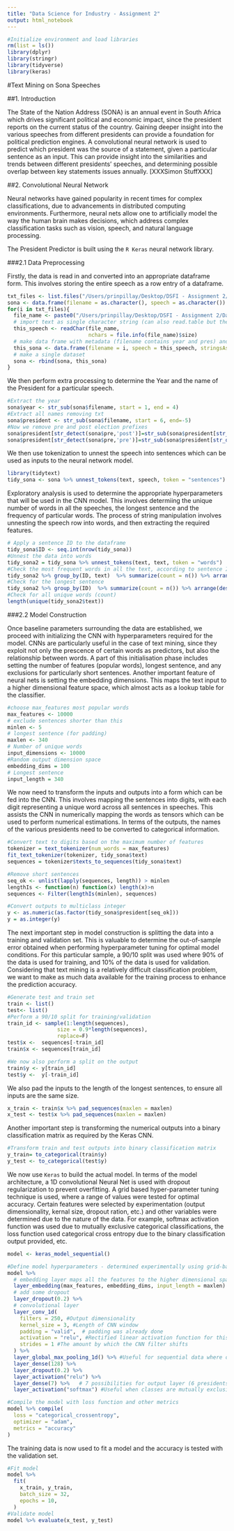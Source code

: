 ```yaml
---
title: "Data Science for Industry - Assignment 2"
output: html_notebook
---
```


```r
#Initialize environment and load libraries
rm(list = ls())
library(dplyr)
library(stringr)
library(tidyverse)
library(keras)
```


#Text Mining on Sona Speeches 

##1. Introduction

The State of the Nation Address (SONA) is an annual event in South Africa which drives significant political and economic impact, since the president reports on the current status of the country. Gaining deeper insight into the various speeches from different presidents can provide a foundation for political prediction engines. A convolutional neural network is used to predict which president was the source of a statement, given a particular sentence as an input. This can provide insight into the similarities and trends between different presidents' speeches, and determining possible overlap between key statements issues annually. [XXXSimon StuffXXX]

##2. Convolutional Neural Network

Neural networks have gained popularity in recent times for complex classifications, due to advancements in distributed computing environments. Furthermore, neural nets allow one to artificially model the way the human brain makes decisions, which address complex classification tasks such as vision, speech, and natural language processing. 

The President Predictor is built using the `R Keras` neural network library.

###2.1 Data Preprocessing

Firstly, the data is read in and converted into an appropriate dataframe form. This involves storing the entire speech as a row entry of a dataframe.

```r
txt_files <- list.files("/Users/prinpillay/Desktop/DSFI - Assignment 2/Data/sona-text-1994-2018/")
sona <- data.frame(filename = as.character(), speech = as.character())
for(i in txt_files){
  file_name <- paste0("/Users/prinpillay/Desktop/DSFI - Assignment 2/Data/sona-text-1994-2018/", i)
  # import text as single character string (can also read.table but the "seperator" causes problems)
  this_speech <- readChar(file_name, 
                          nchars = file.info(file_name)$size)
  # make data frame with metadata (filename contains year and pres) and speech
  this_sona <- data.frame(filename = i, speech = this_speech, stringsAsFactors = FALSE)
  # make a single dataset
  sona <- rbind(sona, this_sona)
}
```

We then perform extra processing to determine the Year and the name of the President for a particular speech.

```r
#Extract the year
sona$year <- str_sub(sona$filename, start = 1, end = 4)
#Extract all names removing txt
sona$president <- str_sub(sona$filename, start = 6, end=-5)
#Now we remove pre and post election prefixes
sona$president[str_detect(sona$pre,'post')]=str_sub(sona$president[str_detect(sona$pre, 'post')], start = 16)
sona$president[str_detect(sona$pre,'pre')]=str_sub(sona$president[str_detect(sona$pre, 'pre')], start = 15)
```

We then use tokenization to unnest the speech into sentences which can be used as inputs to the neural network model.

```r
library(tidytext)
tidy_sona <- sona %>% unnest_tokens(text, speech, token = "sentences")
```

Exploratory analysis is used to determine the appropriate hyperparameters that will be used in the CNN model. This involves determiing the unique number of words in all the speeches, the longest sentence and the frequency of particular words. The process of string manipulation involves unnesting the speech row into words, and then extracting the required features.

```r

# Apply a sentence ID to the dataframe
tidy_sona$ID <- seq.int(nrow(tidy_sona))
#Unnest the data into words
tidy_sona2 = tidy_sona %>% unnest_tokens(text, text, token = "words")
#Check the most frequent words in all the text, according to sentence ID
tidy_sona2 %>% group_by(ID, text)  %>% summarize(count = n()) %>% arrange(desc(count))
#Check for the longest sentence
tidy_sona2 %>% group_by(ID)  %>% summarize(count = n()) %>% arrange(desc(count))
#Check for all unique words (count)
length(unique(tidy_sona2$text))
```

###2.2 Model Construction

Once baseline parameters surrounding the data are established, we proceed with initializing the CNN with hyperparameters required for the model. CNNs are particularly useful in the case of text mining, since they exploit not only the prescence of certain words as predictors, but also the relationship between words. A part of this initialisation phase includes setting the number of features (popular words), longest sentence, and any exclusions for particularly short sentences. Another important feature of neural nets is setting the embedding dimensions. This maps the text input to a higher dimensional feature space, which almost acts as a lookup table for the classifier.

```r
#choose max_features most popular words
max_features <- 10000
# exclude sentences shorter than this
minlen <- 5 
# longest sentence (for padding)
maxlen <- 340             
# Number of unique words
input_dimensions <- 10000   
#Random output dimension space
embedding_dims = 100       
# Longest sentence
input_length = 340       
```

We now need to transform the inputs and outputs into a form which can be fed into the CNN. This involves mapping the sentences into digits, with each digit representing a unique word across all sentences in speeches. This assists the CNN in numerically mapping the words as tensors which can be used to perform numerical estimations. In terms of the outputs, the names of the various presidents need to be converted to categorical information.
```r
#Convert text to digits based on the maximum number of features
tokenizer = text_tokenizer(num_words = max_features)
fit_text_tokenizer(tokenizer, tidy_sona$text)
sequences = tokenizer$texts_to_sequences(tidy_sona$text)

#Remove short sentences
seq_ok <- unlist(lapply(sequences, length)) > minlen
lengthIs <- function(n) function(x) length(x)>n
sequences <- Filter(lengthIs(minlen), sequences)

#Convert outputs to multiclass integer
y <- as.numeric(as.factor(tidy_sona$president[seq_ok]))
y = as.integer(y)
```

The next important step in model construction is splitting the data into a training and validation set. This is valuable to determine the out-of-sample error obtained when performing hyperparameter tuning for optimal model conditions. For this particular sample, a 90/10 split was used where 90% of the data is used for training, and 10% of the data is used for validation. Considering that text mining is a relatively difficult classification problem, we want to make as much data available for the training process to enhance the prediction accuracy.

```r
#Generate test and train set
train <- list()
test<- list()
#Perform a 90/10 split for training/validation
train_id <- sample(1:length(sequences),
                size = 0.9*length(sequences), 
                replace=F)
test$x <-  sequences[-train_id]
train$x <- sequences[train_id]

#We now also perform a split on the output 
train$y <- y[train_id]
test$y <-  y[-train_id]
```

We also pad the inputs to the length of the longest sentences, to ensure all inputs are the same size.

```r
x_train <- train$x %>% pad_sequences(maxlen = maxlen)
x_test <- test$x %>% pad_sequences(maxlen = maxlen)

```
Another important step is transforming the numerical outputs into a binary classification matrix as required by the Keras CNN.
```r
#Transform train and test outputs into binary classification matrix
y_train= to_categorical(train$y)
y_test <- to_categorical(test$y)
```

We now use `Keras` to build the actual model. In terms of the model architecture, a 1D convolutional Neural Net is used with dropout regularization to prevent overfitting. A grid based hyper-parameter tuning technique is used, where a range of values were tested for optimal accuracy. Certain features were selected by experimentation (output dimensionality, kernal size, dropout ration, etc.) and other variables were determined due to the nature of the data. For example, softmax activation function was used due to mutually exclusive categorical classifications, the loss function used categorical cross entropy due to the binary classification output provided, etc.

```r
model <- keras_model_sequential()

#Define model hyperparameters - determined experimentally using grid-based technique
model %>%
  # embedding layer maps all the features to the higher dimensional space for lookup
  layer_embedding(max_features, embedding_dims, input_length = maxlen) %>%
  # add some dropout
  layer_dropout(0.2) %>%
  # convolutional layer
  layer_conv_1d(
    filters = 250, #Output dimensionality
    kernel_size = 3, #Length of CNN window
    padding = "valid",  # padding was already done
    activation = "relu", #Rectified linear activation function for this layer
    strides = 1 #The amount by which the CNN filter shifts
  ) %>%
  layer_global_max_pooling_1d() %>% #Useful for sequential data where ordering is important ie. text
  layer_dense(128) %>%
  layer_dropout(0.2) %>%
  layer_activation("relu") %>%
  layer_dense(7) %>%   # 7 possibilities for output layer (6 presidents and a row of 0s - NULL)
  layer_activation("softmax") #Useful when classes are mutually exclusive

#Compile the model with loss function and other metrics
model %>% compile(
  loss = "categorical_crossentropy",
  optimizer = "adam",
  metrics = "accuracy"
)
```
The training data is now used to fit a model and the accuracy is tested with the validation set.
```r
#Fit model
model %>%
  fit(
    x_train, y_train,
    batch_size = 32,
    epochs = 10,
  )
#Validate model
model %>% evaluate(x_test, y_test)
```

